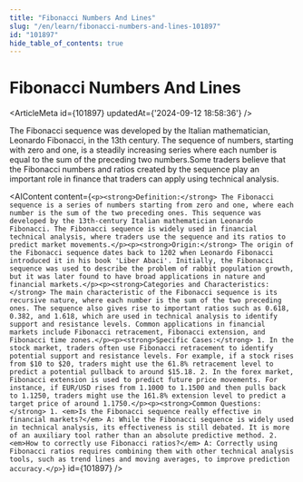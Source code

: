 ```yaml
---
title: "Fibonacci Numbers And Lines"
slug: "/en/learn/fibonacci-numbers-and-lines-101897"
id: "101897"
hide_table_of_contents: true
---
```



# Fibonacci Numbers And Lines

<ArticleMeta id={101897} updatedAt={'2024-09-12 18:58:36'} />
<div className='border-solid border-b border-t-0 my-4 border-[var(--ifm-color-gray-300)]' />

The Fibonacci sequence was developed by the Italian mathematician, Leonardo Fibonacci, in the 13th century. The sequence of numbers, starting with zero and one, is a steadily increasing series where each number is equal to the sum of the preceding two numbers.Some traders believe that the Fibonacci numbers and ratios created by the sequence play an important role in finance that traders can apply using technical analysis.

<AIContent content={`<p><strong>Definition:</strong> The Fibonacci sequence is a series of numbers starting from zero and one, where each number is the sum of the two preceding ones. This sequence was developed by the 13th-century Italian mathematician Leonardo Fibonacci. The Fibonacci sequence is widely used in financial technical analysis, where traders use the sequence and its ratios to predict market movements.</p><p><strong>Origin:</strong> The origin of the Fibonacci sequence dates back to 1202 when Leonardo Fibonacci introduced it in his book 'Liber Abaci'. Initially, the Fibonacci sequence was used to describe the problem of rabbit population growth, but it was later found to have broad applications in nature and financial markets.</p><p><strong>Categories and Characteristics:</strong> The main characteristic of the Fibonacci sequence is its recursive nature, where each number is the sum of the two preceding ones. The sequence also gives rise to important ratios such as 0.618, 0.382, and 1.618, which are used in technical analysis to identify support and resistance levels. Common applications in financial markets include Fibonacci retracement, Fibonacci extension, and Fibonacci time zones.</p><p><strong>Specific Cases:</strong> 1. In the stock market, traders often use Fibonacci retracement to identify potential support and resistance levels. For example, if a stock rises from $10 to $20, traders might use the 61.8% retracement level to predict a potential pullback to around $15.18. 2. In the forex market, Fibonacci extension is used to predict future price movements. For instance, if EUR/USD rises from 1.1000 to 1.1500 and then pulls back to 1.1250, traders might use the 161.8% extension level to predict a target price of around 1.1750.</p><p><strong>Common Questions:</strong> 1. <em>Is the Fibonacci sequence really effective in financial markets?</em> A: While the Fibonacci sequence is widely used in technical analysis, its effectiveness is still debated. It is more of an auxiliary tool rather than an absolute predictive method. 2. <em>How to correctly use Fibonacci ratios?</em> A: Correctly using Fibonacci ratios requires combining them with other technical analysis tools, such as trend lines and moving averages, to improve prediction accuracy.</p>`} id={101897} />
